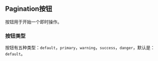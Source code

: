 
<Meta
  title="组件/MPagination 按钮"
/>

## Pagination按钮

按钮用于开始一个即时操作。

### 按钮类型

按钮有五种类型：`default`，`primary`，`warning`，`success`，`danger`，默认是：`default`。
